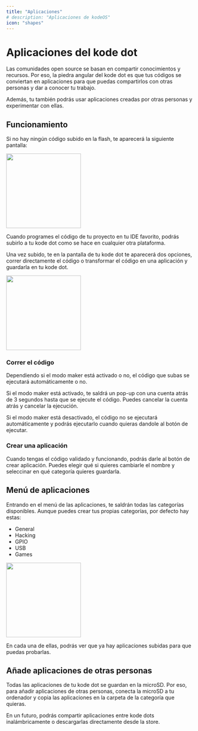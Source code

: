 ```yaml
---
title: "Aplicaciones"
# description: "Aplicaciones de kodeOS"
icon: "shapes"
---
```


# Aplicaciones del kode dot

Las comunidades open source se basan en compartir conocimientos y recursos. Por eso, la piedra angular del kode dot es que tus códigos se conviertan en aplicaciones para 
que puedas compartirlos con otras personas y dar a conocer tu trabajo.

Además, tu también podrás usar aplicaciones creadas por otras personas y experimentar con ellas.

## Funcionamiento
Si no hay ningún código subido en la flash, te aparecerá la siguiente pantalla:
<Frame>
  <img width="200"  src="/images/kodeOS/apps/noapp.png" />
</Frame>

Cuando programes el código de tu proyecto en tu IDE favorito, podrás subirlo a tu kode dot como se hace en cualquier otra plataforma.

Una vez subido, te en la pantalla de tu kode dot te aparecerá dos opciones, correr directamente el código o transformar el código en una aplicación y guardarla en tu kode dot.
<Frame>
  <img width="200"  src="/images/kodeOS/apps/app.png" />
</Frame>

### Correr el código
Dependiendo si el modo maker está activado o no, el código que subas se ejecutará automáticamente o no.

Si el modo maker está activado, te saldrá un pop-up con una cuenta atrás de 3 segundos hasta que se ejecute el código. Puedes cancelar la cuenta atrás y cancelar la ejecución.

Si el modo maker está desactivado, el código no se ejecutará automáticamente y podrás ejecutarlo cuando quieras dandole al botón de ejecutar.

### Crear una aplicación
Cuando tengas el código validado y funcionando, podrás darle al botón de crear aplicación. Puedes elegir qué si quieres cambiarle el nombre y seleccinar en qué categoría quieres guardarla.

## Menú de aplicaciones

Entrando en el menú de las aplicaciones, te saldrán todas las categorías disponibles. Aunque puedes crear tus propias categorías, por defecto hay estas:

- General
- Hacking
- GPIO
- USB
- Games

<Frame>
  <img width="200"  src="/images/kodeOS/apps/menuapps.png" />
</Frame>

En cada una de ellas, podrás ver que ya hay aplicaciones subidas para que puedas probarlas.

## Añade aplicaciones de otras personas

Todas las aplicaciones de tu kode dot se guardan en la microSD. Por eso, para añadir aplicaciones de otras personas, conecta la microSD a tu ordenador y copia las aplicaciones en la carpeta de la categoría que quieras.

<Info>En un futuro, podrás compartir aplicaciones entre kode dots inalámbricamente o descargarlas directamente desde la store.</Info>